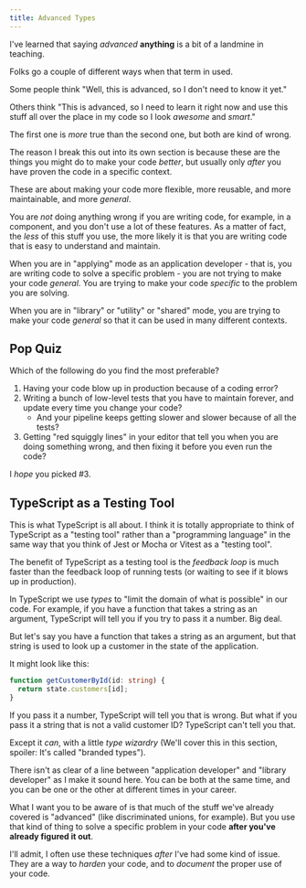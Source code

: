 ```yaml
---
title: Advanced Types
---
```



I've learned that saying *advanced* **anything** is a bit of a landmine in teaching.

Folks go a couple of different ways when that term in used.

Some people think "Well, this is advanced, so I don't need to know it yet."

Others think "This is advanced, so I need to learn it right now and use this stuff all over the place in my code so I look *awesome* and *smart*."

The first one is *more* true than the second one, but both are kind of wrong.

The reason I break this out into its own section is because these are the things you might do to make your code *better*, but usually only *after* you have proven the code in a specific context.

These are about making your code more flexible, more reusable, and more maintainable, and more *general*.

You are *not* doing anything wrong if you are writing code, for example, in a component, and you don't use a lot of these features. As a matter of fact, the *less* of this stuff you use, the more likely it is that you are writing code that is easy to understand and maintain.

When you are in "applying" mode as an application developer - that is, you are writing code to solve a specific problem - you are not trying to make your code *general*.
You are trying to make your code *specific* to the problem you are solving.

When you are in "library" or "utility" or "shared" mode, you are trying to make your code *general* so that it can be used in many different contexts.

## Pop Quiz

Which of the following do you find the most preferable?

1. Having your code blow up in production because of a coding error?
2. Writing a bunch of low-level tests that you have to maintain forever, and update every time you change your code?
    - And your pipeline keeps getting slower and slower because of all the tests?
3. Getting "red squiggly lines" in your editor that tell you when you are doing something wrong, and then fixing it before you even run the code?

I *hope* you picked #3.

## TypeScript as a Testing Tool

This is what TypeScript is all about. I think it is totally appropriate to think of TypeScript as a "testing tool" rather than a "programming language" in the same way that you think of Jest or Mocha or Vitest as a "testing tool".

The benefit of TypeScript as a testing tool is the *feedback loop* is much faster than the feedback loop of running tests (or waiting to see if it blows up in production).

In TypeScript we use *types* to "limit the domain of what is possible" in our code. For example, if you have a function that takes a string as an argument, TypeScript will tell you if you try to pass it a number. Big deal. 

But let's say you have a function that takes a string as an argument, but that string is used to look up a customer in the state of the application.

It might look like this:

```typescript
function getCustomerById(id: string) {
  return state.customers[id];
}
```
If you pass it a number, TypeScript will tell you that is wrong. But what if you pass it a string that is not a valid customer ID? TypeScript can't tell you that.

Except it *can*, with a little *type wizardry* (We'll cover this in this section, spoiler: It's called "branded types").

<Aside type="note">
There isn't as clear of a line between "application developer" and "library developer" as I make it sound here. You can be both at the same time, and you can be one or the other at different times in your career.

What I want you to be aware of is that much of the stuff we've already covered is "advanced" (like discriminated unions, for example). But you use that kind of thing to solve a specific problem in your code **after you've already figured it out**.

I'll admit, I often use these techniques *after* I've had some kind of issue. They are a way to *harden* your code, and to *document* the proper use of your code.
</Aside>
